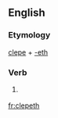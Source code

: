 ==English==

===Etymology===
[[clepe]] + [[-eth]]

===Verb===
{{en-verb form}}

# {{context|obsolete|lang=en}} {{third-person singular of|clepe}}

[[fr:clepeth]]